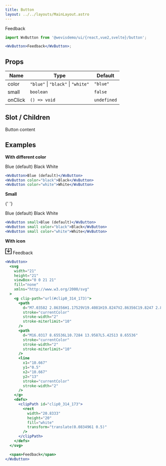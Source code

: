 ```yaml
---
title: Button
layout: ../../layouts/MainLayout.astro
---
```



<WvButton>Feedback</WvButton>

```jsx
import WvButton from '@wevisdemo/ui/{react,vue2,svelte}/button';

<WvButton>Feedback</WvButton>;
```

## Props

| Name    | Type                               | Default     |
| ------- | ---------------------------------- | ----------- |
| color   | `"blue"` \| `"black"` \| `"white"` | `"blue"`    |
| small   | `boolean`                          | `false`     |
| onClick | `() => void`                       | `undefined` |

## Slot / Children

Button content

## Examples

**With different color**

<WvButtonGroup>
  <WvButton>Blue (default)</WvButton>
  <WvButton color="black">Black</WvButton>
  <WvButton color="white">White</WvButton>
</WvButtonGroup>

```jsx
<WvButton>Blue (default)</WvButton>
<WvButton color="black">Black</WvButton>
<WvButton color="white">White</WvButton>
```

**Small**

{' '}

<WvButtonGroup>
  <WvButton small>Blue (default)</WvButton>
  <WvButton small color="black">
    Black
  </WvButton>
  <WvButton small color="white">
    White
  </WvButton>
</WvButtonGroup>

```jsx
<WvButton small>Blue (default)</WvButton>
<WvButton small color="black">Black</WvButton>
<WvButton small color="white">White</WvButton>
```

**With icon**

<WvButton>
  <svg
    width="21"
    height="21"
    viewBox="0 0 21 21"
    fill="none"
    xmlns="http://www.w3.org/2000/svg"
  >
    <g clip-path="url(#clip0_314_173)">
      <path
        d="M7.03582 2.86356H1.17529V19.4081H19.8247V2.86356C19.8247 2.86356 15.306 2.86356 13.9642 2.86356"
        stroke="currentColor"
        stroke-width="2"
        stroke-miterlimit="10"
      />
      <path
        d="M16.0317 8.65536L10.7284 13.9587L5.42513 8.65536"
        stroke="currentColor"
        stroke-width="2"
        stroke-miterlimit="10"
      />
      <line
        x1="10.667"
        y1="0.5"
        x2="10.667"
        y2="13"
        stroke="currentColor"
        stroke-width="2"
      />
    </g>
    <defs>
      <clipPath id="clip0_314_173">
        <rect
          width="20.8333"
          height="20"
          fill="white"
          transform="translate(0.0834961 0.5)"
        />
      </clipPath>
    </defs>
  </svg>
  <span>Feedback</span>
</WvButton>

```jsx
<WvButton>
  <svg
    width="21"
    height="21"
    viewBox="0 0 21 21"
    fill="none"
    xmlns="http://www.w3.org/2000/svg"
  >
    <g clip-path="url(#clip0_314_173)">
      <path
        d="M7.03582 2.86356H1.17529V19.4081H19.8247V2.86356C19.8247 2.86356 15.306 2.86356 13.9642 2.86356"
        stroke="currentColor"
        stroke-width="2"
        stroke-miterlimit="10"
      />
      <path
        d="M16.0317 8.65536L10.7284 13.9587L5.42513 8.65536"
        stroke="currentColor"
        stroke-width="2"
        stroke-miterlimit="10"
      />
      <line
        x1="10.667"
        y1="0.5"
        x2="10.667"
        y2="13"
        stroke="currentColor"
        stroke-width="2"
      />
    </g>
    <defs>
      <clipPath id="clip0_314_173">
        <rect
          width="20.8333"
          height="20"
          fill="white"
          transform="translate(0.0834961 0.5)"
        />
      </clipPath>
    </defs>
  </svg>

  <span>Feedback</span>
</WvButton>
```
